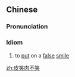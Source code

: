 ==Chinese==
{{zh-forms}}

===Pronunciation===
{{zh-pron
|m=pí xiào ròu 不 xiào
|cat=id
}}

===Idiom===
{{zh-idiom}}

# to [[put]] on a [[false]] [[smile]]

[[zh:皮笑肉不笑]]
